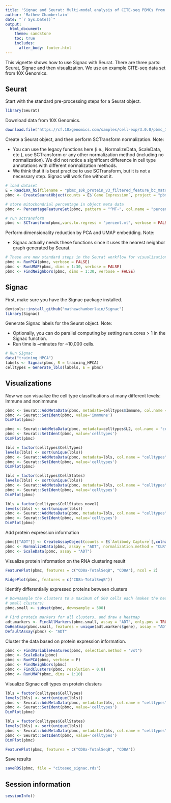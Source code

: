 ```yaml
---
title: 'Signac and Seurat: Multi-modal analysis of CITE-seq PBMCs from 10X Genomics'
author: 'Mathew Chamberlain'
date: "`r Sys.Date()`"
output:
  html_document:
    theme: sandstone
    toc: true
    includes:
      after_body: footer.html
---
```


This vignette shows how to use Signac with Seurat. There are three parts: Seurat, Signac and then visualization. We use an example CITE-seq data set from 10X Genomics.

## Seurat 

Start with the standard pre-processing steps for a Seurat object.

```r
library(Seurat)
```

Download data from 10X Genomics.

```r
download.file("https://cf.10xgenomics.com/samples/cell-exp/3.0.0/pbmc_10k_protein_v3/pbmc_10k_protein_v3_filtered_feature_bc_matrix.h5", destfile = "pbmc_10k_protein_v3_filtered_feature_bc_matrix.h5")
```

Create a Seurat object, and then perform SCTransform normalization. Note:

* You can use the legacy functions here (i.e., NormalizeData, ScaleData, etc.), use SCTransform or any other normalization method (including no normalization). We did not notice a significant difference in cell type annotations with different normalization methods.
* We think that it is best practice to use SCTransform, but it is not a necessary step. Signac will work fine without it.

```r
# load dataset
E = Read10X_h5(filename = "pbmc_10k_protein_v3_filtered_feature_bc_matrix.h5")
pbmc <- CreateSeuratObject(counts = E$`Gene Expression`, project = "pbmc")

# store mitochondrial percentage in object meta data
pbmc <- PercentageFeatureSet(pbmc, pattern = "^MT-", col.name = "percent.mt")

# run sctransform
pbmc <- SCTransform(pbmc,vars.to.regress = "percent.mt", verbose = FALSE)
```

Perform dimensionality reduction by PCA and UMAP embedding. Note:

* Signac actually needs these functions since it uses the nearest neighbor graph generated by Seurat.

```r
# These are now standard steps in the Seurat workflow for visualization and clustering
pbmc <- RunPCA(pbmc, verbose = FALSE)
pbmc <- RunUMAP(pbmc, dims = 1:30, verbose = FALSE)
pbmc <- FindNeighbors(pbmc, dims = 1:30, verbose = FALSE)
```

## Signac

First, make sure you have the Signac package installed.

```r
devtools::install_github("mathewchamberlain/Signac")
library(Signac)
```

Generate Signac labels for the Seurat object. Note:

* Optionally, you can do parallel computing by setting num.cores > 1 in the Signac function.
* Run time is ~minutes for ~10,000 cells.

```r
# Run Signac
data("training_HPCA")
labels <- Signac(pbmc, R = training_HPCA)
celltypes = Generate_lbls(labels, E = pbmc)
```

## Visualizations

Now we can visualize the cell type classifications at many different levels:
Immune and nonimmune
```r
pbmc <- Seurat::AddMetaData(pbmc, metadata=celltypes$Immune, col.name = "immmune")
pbmc <- Seurat::SetIdent(pbmc, value='immmune')
DimPlot(pbmc)
```

```r
pbmc <- Seurat::AddMetaData(pbmc, metadata=celltypes$L2, col.name = "celltypes")
pbmc <- Seurat::SetIdent(pbmc, value='celltypes')
DimPlot(pbmc)
```

```r
lbls = factor(celltypes$CellTypes)
levels(lbls) <- sort(unique(lbls))
pbmc <- Seurat::AddMetaData(pbmc, metadata=lbls, col.name = "celltypes")
pbmc <- Seurat::SetIdent(pbmc, value='celltypes')
DimPlot(pbmc)
```

```r
lbls = factor(celltypes$CellStates)
levels(lbls) <- sort(unique(lbls))
pbmc <- Seurat::AddMetaData(pbmc, metadata=lbls, col.name = "celltypes")
pbmc <- Seurat::SetIdent(pbmc, value='celltypes')
DimPlot(pbmc)
```

```r
lbls = factor(celltypes$CellStates_novel)
levels(lbls) <- sort(unique(lbls))
pbmc <- Seurat::AddMetaData(pbmc, metadata=lbls, col.name = "celltypes")
pbmc <- Seurat::SetIdent(pbmc, value='celltypes')
DimPlot(pbmc)
```

Add protein expression information

```r
pbmc[["ADT"]] <- CreateAssayObject(counts = E$`Antibody Capture`[,colnames(E$`Antibody Capture`) %in% colnames(pbmc)])
pbmc <- NormalizeData(pbmc, assay = "ADT", normalization.method = "CLR")
pbmc <- ScaleData(pbmc, assay = "ADT")
```

Visualize protein information on the RNA clustering result

```r
FeaturePlot(pbmc, features = c("CD8a-TotalSeqB", "CD8A"), ncol = 2)
```

```r
RidgePlot(pbmc, features = c("CD8a-TotalSeqB"))
```

Identify differentially expressed proteins between clusters

```r
# Downsample the clusters to a maximum of 500 cells each (makes the heatmap easier to see for
# small clusters)
pbmc.small <- subset(pbmc, downsample = 500)

# Find protein markers for all clusters, and draw a heatmap
adt.markers <- FindAllMarkers(pbmc.small, assay = "ADT", only.pos = TRUE, verbose = F)
DoHeatmap(pbmc.small, features = unique(adt.markers$gene), assay = "ADT", angle = 90) + NoLegend()
DefaultAssay(pbmc) <- "ADT"
```

Cluster the data based on protein expression information.

```r
pbmc <- FindVariableFeatures(pbmc, selection.method = "vst")
pbmc <- ScaleData(pbmc)
pbmc <- RunPCA(pbmc, verbose = F)
pbmc <- FindNeighbors(pbmc)
pbmc <- FindClusters(pbmc, resolution = 0.8)
pbmc <- RunUMAP(pbmc, dims = 1:10)
```

Visualize Signac cell types on protein clusters
```r
lbls = factor(celltypes$CellTypes)
levels(lbls) <- sort(unique(lbls))
pbmc <- Seurat::AddMetaData(pbmc, metadata=lbls, col.name = "celltypes")
pbmc <- Seurat::SetIdent(pbmc, value='celltypes')
DimPlot(pbmc)
```

```r
lbls = factor(celltypes$CellStates)
levels(lbls) <- sort(unique(lbls))
pbmc <- Seurat::AddMetaData(pbmc, metadata=lbls, col.name = "celltypes")
pbmc <- Seurat::SetIdent(pbmc, value='celltypes')
DimPlot(pbmc)
```

```r
FeaturePlot(pbmc, features = c("CD8a-TotalSeqB", "CD8A"))
```

Save results

```r
saveRDS(pbmc, file = "citeseq_signac.rds")
```

## Session information

```r
sessionInfo()
```
